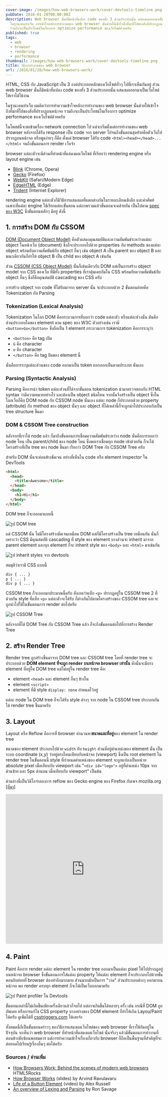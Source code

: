 ```yaml
---
cover-image: /images/how-web-browsers-work/cover-devtools-timeline.png
pubDate: 2016-01-28T00:00:00Z
description: Web browser นั้นก็มีหน้าที่แปลง code ของทั้ง 3 ส่วนประกอบนั้น แสดงผลออกมาเป็นเว็บไซต์ให้เราได้ใช้งาน
  ในฐานะคนทำเว็บ การเข้าใจหลักการทำงานของ web browser นั้นช่วยให้เข้าใจถึงที่มาที่ไปของสิ่งที่ปรากฏบนหน้าจอ
  รวมถึงจะเป็นประโยชน์ในเรื่องการ optimize performance ของเว็บไซต์ด้วยครับ
published: true
tags:
  - web
  - browser
  - rendering
  - performance
thumbnail: /images/how-web-browsers-work/cover-devtools-timeline.png
title: วิธีการทำงานของ web browser
url: /2016/01/28/how-web-browsers-work/
---
```


HTML, CSS กับ JavaScript เป็น 3 องค์ประกอบหลักของเว็บไซต์ทั่วๆ ไปที่เราเห็นกันอยู่
ส่วน web browser นั้นก็มีหน้าที่แปลง code ของทั้ง 3 ส่วนประกอบนั้น แสดงผลออกมาเป็นเว็บไซต์ให้เราได้ใช้งาน

ในฐานะคนทำเว็บ ผมคิดว่าการทำความเข้าใจหลักการทำงานของ web browser นั้นช่วยให้เข้าใจถึงที่มาที่ไปของสิ่งที่ปรากฏบนหน้าจอ
รวมถึงจะเป็นประโยชน์ในเรื่องการ optimize performance ของเว็บไซต์ด้วยครับ

ในโพสต์นี้จะขอข้ามเรื่อง network connection ไป แต่จะเริ่มตั้งแต่การทำงานของ web browser
หลังจากได้รับ response เป็น code จาก server ไปจนถึงขั้นตอนสุดท้ายคือตัวเว็บไปปรากฏบนหน้าจอ
หรือพูดง่ายๆ ก็คือ ตั้งแต่ browser ได้รับ code `<html><head></head>...</html>` จนถึงขั้นตอนการ render เว็บจ้า

browser แต่ละตัวจะมีส่วนที่ทำหน้าที่แสดงผลเว็บไซต์ ที่เรียกว่า rendering engine หรือ layout engine
เช่น

- [Blink](https://www.chromium.org/blink) (Chrome, Opera)
- [Gecko](https://developer.mozilla.org/en-US/docs/Mozilla/Gecko) (Firefox)
- [WebKit](https://webkit.org/) (Safari/Modern Edge)
- [EdgeHTML](https://en.wikipedia.org/wiki/EdgeHTML) (Edge)
- [Trident](https://en.wikipedia.org/wiki/Trident_(layout_engine)) (Internet Explorer)

rendering engine แต่ละตัวก็มีวิธีการแสดงผลที่แตกต่างกันในรายละเอียดเชิงลึก และคำศัพท์เฉพาะที่แต่ละ engine ใช้เรียกแต่ละขั้นตอน
แต่ภาพรวมแล้วขั้นตอนจะคล้ายกัน เป็นไปตาม [spec ของ W3C](https://www.w3.org/TR/html5/infrastructure.html#infrastructure) ซึ่งขั้นตอนหลักๆ มีอยู่ ดังนี้

## 1. การสร้าง DOM กับ CSSOM

[DOM (Document Object Model)](https://www.w3.org/TR/dom/) คือตัวแสดงคุณสมบัติและความสัมพันธ์ระหว่างแต่ละ object ในหน้าเว็บ (document)
ซึ่งก็จะประกอบไปด้วย properties กับ methods ของแต่ละ object พร้อมกับความสัมพันธ์กับ object อื่นๆ
เช่น object A เป็น parent ของ object B และขณะเดียวกันก็ทำให้ object B เป็น child ของ object A เช่นกัน

ส่วน [CSSOM (CSS Object Model)](https://www.w3.org/TR/cssom/) นั้นก็เช่นเดียวกับ DOM แต่เป็นการสร้าง object model จาก CSS ของเว็บ
ที่มีทั้ง properties ที่เราคุ้นเคยกันใน CSS พร้อมกับความสัมพันธ์กับ object อื่นๆ ซึ่งก็คือคุณสมบัติ cascading ของ CSS ครับ

การสร้าง object จาก code ที่ได้รับมาจาก server นั้น จะประกอบด้วย 2 ขั้นตอนย่อยคือ Tokenization กับ Parsing

### Tokenization (Lexical Analysis)

Tokenization ในโลก DOM คือกระบวนการที่บอกว่า code แต่ละตัว หรือแต่ละช่วงนั้น มันคือส่วนประกอบใดของ element
ตาม spec ของ W3C ตัวอย่างเช่น เรามี `<button>Go</button>` ซึ่งถือเป็น 1 element
กระบวนการ tokenization คือการระบุว่า

  * `<button>` คือ tag เปิด
  * `G` คือ character
  * `o` คือ character
  * `</button>` คือ tag ปิดของ element นี้

นั่นคือการระบุแต่ละส่วนของ code ออกมาเป็น token แยกออกเป็นตามประเภท นั่นเอง

### Parsing (Syntactic Analysis)

Parsing คือการนำ token แต่ละส่วนที่ได้จากขั้นตอน tokenization นำมาตรวจสอบกับ HTML syntax ว่ามีความหมายอย่างไร
และต้องเป็น object ชนิดไหน จากนั้นจึงสร้างเป็น object ซึ่งในโลกเว็บก็คือ DOM node กับ CSSOM node นั่นเอง
แต่ละ node ก็ประกอบด้วย property (attribute) กับ method ของ object นั้นๆ และ object ที่ได้เหล่านี้ก็จะถูกนำไปประกอบกับเป็น
tree structure ขึ้นมา

### DOM & CSSOM Tree construction

หลังจากที่เราได้ node แล้ว ก็มาถึงขั้นตอนการเชื่อมความสัมพันธ์ระหว่าง node นั่นคือการบอกว่า
node ไหน เป็น parent/child ของ node ไหน ซึ่งพอเราเชื่อมทุก node เข้าด้วยกัน
ก็จะได้โครงสร้างที่เป็น tree ของ node ขึ้นมา เรียกว่า DOM Tree กับ CSSOM Tree ครับ

สำหรับ DOM นั้นจะค่อนข้างชัดเจน อย่างที่เห็นใน code หรือ element inspector ใน DevTools

```html
<html>
  <head>
    <title>Awesome</title>
  </head>
  <body>
    <h1>Hi</h1>
  </body>
</html>
```

DOM tree ก็จะออกมาแบบนี้

<div class="text-center">
  <img src="/images/how-web-browsers-work/dom-tree.min.svg" alt="รูป DOM tree" />
</div>

แต่ CSSOM นั้น ไม่มีโครงสร้างชัดเจนเหมือน DOM แต่ก็มีโครงสร้างเป็น tree เหมือนกัน
นั่นก็เพราะว่า CSS มีคุณสมบัติ cascading ที่ style ของ element บางส่วนจะ inherit มาจาก parent element
และทุก element ก็จะ inherit style ของ `<body>` และ `<html>` มาเช่นกัน

<div class="text-center">
  <img src="/images/how-web-browsers-work/inherited-styles.png" alt="รูป inherit styles จาก devtools" />
</div>

สมมุติว่าเรามี CSS แบบนี้

```css
div { ... }
p { ... }
div p { ... }
```

CSSOM tree ก็จะออกมาประมาณนี้ครับ สังเกตว่าแท็ก `<p>` ปรากฎอยู่ใน CSSOM tree 2 ที่ด้วยกัน
style ที่แท็ก `<p>` แต่ละตัวจะได้รับ ก็ต่างกันไปตามโครงสร้างของ CSSOM tree
และจะถูกนำไปใช้ในขั้นตอนการ render ต่อไปครับ

<div class="text-center">
  <img src="/images/how-web-browsers-work/cssom-tree.min.svg" alt="รูป CSSOM Tree" />
</div>

หลังจากที่ได้ DOM Tree กับ CSSOM Tree แล้ว ก็จะถึงขั้นตอนต่อไปที่การสร้าง Render Tree

## 2. สร้าง Render Tree

Render tree ถูกสร้างขึ้นมาจาก DOM tree และ CSSOM tree โดยที่ render tree จะประกอบด้วย
**DOM element ที่จะถูก render บนหน้าจอ browser เท่านั้น** ดังนั้นจะมีบาง element ที่อยู่ใน DOM tree
แต่ไม่อยู่ใน render tree คือ:

- element `<head>` และ element อื่นๆ ข้างใน
- element `<script>`
- element ที่มี style `display: none` กำหนดไว้อยู่

แต่ละ node ใน DOM tree ก็จะได้รับ style ต่างๆ จาก node ใน CSSOM tree ประกอบกันได้ render tree ขึ้นมาครับ

## 3. Layout

Layout หรือ Reflow คือการที่ browser คำนวนหา**ขนาดและที่อยู่**ของ element ใน render tree

ขนาดของ element ประกอบไปด้วย `width` กับ `height` ส่วนที่อยู่ตำแหน่งของ element นั้น
เป็นระบบ coordinate (x,y) ว่าอยู่ตรงไหนเทียบกับหน้าจอ (viewport) ซึ่งเป็น root element ใน render tree
ในขั้นตอนนี้ style ที่กำหนดตำแหน่งของ element จะถูกแปลงเป็นหน่วย absolute pixel เมื่อเทียบกับ viewport
เช่น "`<div id="logo">` อยู่ที่ตำแหน่ง 10px จากด้านซ้าย และ 5px ด้านบน เมื่อเทียบกับ viewport" เป็นต้น

ด้านล่างนี้เป็นวิดีโอจำลองการ reflow ของ Gecko engine ของ Firefox กับเพจ mozilla.org [[ที่มา]](https://www.youtube.com/watch?v=ZTnIxIA5KGw)

<div class="text-center video-wrapper">
  <iframe style="max-width:100%" width="640" height="480" src="https://www.youtube.com/embed/ZTnIxIA5KGw" frameborder="0" allowfullscreen></iframe>
</div>

## 4. Paint

Paint คือการ render แต่ละ element ใน render tree ออกมาเป็นแต่ละ pixel ให้ไปปรากฎอยู่บนหน้าจอ browser
ซึ่งขั้นตอนการใส่แต่ละ property ให้แต่ละ element ก็จะประกอบไปด้วยขั้นตอนยิบย่อยที่ browser ต้องทำอีกมากมาย
ส่วนมากมักเป็นการ "วาด" ส่วนประกอบต่างๆ ออกมาบนหน้าจอ
พอ render ครบทุก element ก็จะได้เป็นเว็บออกมาครับ

<div class="text-center">
  <img src="/images/how-web-browsers-work/paint-profiler.png" alt="รูป Paint profiler ใน Devtools" />
</div>

ขั้นตอนเหล่านี้ไม่เกิดขึ้นเพียงครั้งเดียวแล้วก็จบไป แต่อาจเกิดขึ้นได้หลายๆ ครั้ง เช่น กรณีที่ DOM ถูกอัพเดท
หรือการแก้ไข CSS property บางอย่างของ DOM element ก็ทำให้เกิด Layou/Paint ได้ครับ
ดูเพิ่มได้ที่ [csstriggers.com](https://csstriggers.com/) ได้เลยจ้า

ทั้งหมดนี้ก็เป็นขั้นตอนคร่าวๆ ของวิธีการแสดงผลเว็บไซต์ของ web browser ที่เราใช้กันอยู่ในปัจจุบัน
จะเห็นว่า web browser ที่ทำหน้าที่แสดงผลเว็บไซต์ นั้นจริงๆ แล้วมีขั้นตอนการทำงานที่ค่อนข้างซับซ้อนพอสมควร
แต่การทำความเข้าใจเรื่องเกี่ยวกับ browser ก็ถือเป็นพื้นฐานที่สำคัญที่จะต่อยอดไปเรียนรู้เรื่องอื่นๆ ต่อได้ครับ

### Sources / อ่านเพิ่ม

- [How Browsers Work: Behind the scenes of modern web browsers](https://www.html5rocks.com/en/tutorials/internals/howbrowserswork/) HTML5Rocks
- [How Browser Works](https://arvindr21.github.io/howBrowserWorks) (slides) by Arvind Ravulavaru
- [Life of a Button Element](https://vimeo.com/32364192) (video) by Alex Russell
- [An overview of Lexing and Parsing](https://www.perl.com/pub/2012/10/an-overview-of-lexing-and-parsing.html) by Ron Savage


